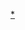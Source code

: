 {{Navbox
|name  = 鳥類
|title=[[鸟|鳥類]]（[[纲|綱]]：鳥綱）
|bodyclass = hlist
|state = {{{state<includeonly>|autocollapse</includeonly>}}}

|group1 = [[解剖學]]
|list1  = 
* [[鸟类生理解剖学|鳥類解剖學]]
* [[鳥飛|飛行]]
* [[卵]]
* [[羽毛]]
* [[羽毛層]]
* [[鳥喙|喙]]
* [[鳥類視覺|視覺]]
* [[趾型#鸟类趾型|趾型]]
* [[尾脂腺]]

|group3 = 行為
|list3  = 
* [[鳥類發聲|鳴叫]]
* [[鳥類智能|智能]]
* [[鳥類遷徙]]
* [[鳥類孵卵|孵卵]]
* [[巢寄生]]
* [[巢]]
* [[鳥類雜種|雜種]]

|group4 = [[進化]]
|list4  =
* {{le|鳥類起源|Origin of birds}}
* {{le|鳥類飛行起源|Origin of birds}}
* {{le|鳥類進化|Evolution of birds}}
* [[達爾文雀]]
* [[海鳥]]
* [[近鳥型恐龍]]
|group5 = {{le|化石鳥類列表|List of fossil bird genera}}
|list5  =
* [[有羽毛恐龍]]
* [[孔子鳥目]]
* [[始祖鳥]]
* [[反鳥亞綱]]
* [[黃昏鳥目]]
|group6 = 鳥類與人類
|list6  = 
* [[環誌]]
* [[鳥類學]]
* [[鳥類標本]]
* [[鳥類觀察]]
* [[鳥類餵食]]
* [[保育鳥類|保育]]
* [[養鳥]]
* [[水鳥打獵]]
* [[鬥雞]]
* [[賽鴿]]
* [[驯鹰术]]
* [[鸟卵学]]
* [[鸟相学]]

|group7 = 列表
|list7  = 
* [[鸟类分类系统|基于全基因组测序的鸟类分类系统]]
* [[鳥類傳統分類系統]]
* [[鳥類DNA分類系統]]
* [[鳥種列表]]
* [[各地鳥類列表]]
* {{le|近代絕種鳥類列表|List of recently extinct bird species}}
* {{le|晚第四紀史前鳥類列表|List of Late Quaternary prehistoric bird species}}

| group8 = 新鳥亞綱
| list8 ={{Navbox|child
  | group1 = [[古顎下綱]]
  | list1 = 
* [[鴕鳥目]]
* [[美洲鴕鳥目]]
* [[䳍形目]]
* [[無翼鳥目]]
* [[鶴鴕目]]

  | group2 = [[今顎下綱]]
  | list2 ={{navbox|child
    | group1 = [[雞雁小綱]]
    | list1 ={{navbox|child
      | group1 = [[雁形目]]
      | list1 ={{navbox|child
        | group1 = [[雁鴨科]]
        | list1 =
* [[鴨亞科]]
** {{le|鴨族|Anatini}}
** {{le|秋沙鴨族|Mergini}}
** {{le|硬尾鴨族|Oxyurini}}
* {{le|雁亞科|Anserinae}}
** [[天鵝|天鵝族]]
** [[雁族]]
* [[樹鴨亞科]]
* {{le|澳洲斑鴨亞科|Freckled duck}}
* {{le|麻鴨亞科|Tadorninae}}

        | group2 = [[叫鴨科]]
        | list2 =
* [[角叫鴨]]
* {{le|叫鴨屬|Chauna}}

        | group3 = {{le|鵲鵝科|Anseranatidae}}
        | list3 =
* [[鵲鵝]]
}}

      | group2 = [[雞形目]]
      | list2 ={{navbox|child
        | group1 = [[鳳冠雉科]]
        | list1 =
* {{le|鳳冠雉亞科|Cracinae}}
* [[角冠雉|角冠雉亞科]]
* {{le|冠雉亞科|Penelopinae}}

        | group2 = [[塚雉科]]
        | list2 =
* {{le|Aepypodius}}
* {{le|Alectura}}
* {{le|Eulipoa}}
* [[眼斑塚雉]]
* [[蘇拉塚雉屬]]
* {{le|塚雉屬|Megapodius}}
* {{le|營塚雉屬|Talegalla}}

        | group3 = [[珠雞科]]
        | list3 =
* [[鷲珠雞]]
* {{le|黑珠雞屬|Agelastes}}
* {{le|冠珠雞屬|Guttera}}
* {{le|盔珠雞屬|Numida}}

        | group4 = [[齒鶉科]]
        | list4 =
* {{le|翎鶉屬|Callipepla}}
* {{le|齒鶉屬|Colinus}}
* {{le|彩鶉屬|Cyrtonyx}}
* {{le|歌鶉屬|Dactylortyx}}
* {{le|鬚林鶉屬|Dendrortyx}}
* {{le|林鶉屬|Odontophorus}}
* {{le|山翎鶉屬|Oreortyx}}
* {{le|斑鶉屬|Philortyx}}
* {{le|茶臉鶉屬|Rhynchortyx}}

        | group5 = [[雉科]]
        | list5 =
* [[吐綬雞亞科]]
* [[鶉亞科]]
* {{le|雉亞科|Phasianinae}}
* [[松雞亞科]]

}}

}}

    | group2 = [[新鳥小綱]]
    | list2 ={{navbox|child
      | group1 = {{le|鳩鴿類|Columbea}}
      | list1 ={{navbox|child
        | group1 = [[鴿形總目]]
        | list1 = 
* [[鴿形目]]
* [[擬鶉目]]
* [[沙雞目]]

        | group2 = [[奇蹟鳥類]]
        | list2 = 
* [[火烈鳥目]]
* [[鸊鷉目]]

}}

      | group2 = {{le|雀類|Passerea}}
      | list2 ={{navbox|child
        | group1 = [[鴇形總目]]
        | list1 = 
* [[鵑形目]]
* [[蕉鵑目]]
* [[鴇形目]]

        | group2 = [[夜鳥類]]
        | list2 = 
* [[夜鷹目]]
* [[油鴟|油鴟目]]
* [[蟆口鴟科|蟆口鴟目]]
* [[雨燕目]]

        | group3 = [[麝雉目]]
        | list3 = 
* [[麝雉科]]

        | group4 = [[鶴形總目]]
        | list4 = 
* [[鴴形目]]
* [[鶴形目]]

        | group5 = [[日鳽總目]]
        | list5 = 
* [[鸏形目]]
* [[日鳽目]]

        | group6 = [[水鳥類]]
        | list6 = 
* [[潛鳥目]]
* [[企鵝目]]
* [[鸌形目]]
* [[鸛形目]]
* [[鰹鳥目]]
* [[鵜形目]]

        | group7 = [[南鳥類]]
        | list7 = 
* [[叫鶴目]]
* [[隼形目]]
* [[鸚形目]]
* [[雀形目]]

        | group8 = [[非洲禽類]]
        | list8 = 
* [[美洲鷲目]]
* [[鷹形目]]
* [[鴞形目]]
* [[鼠鳥目]]
* [[咬鵑目]]
* [[鵑鴗目]]
* [[犀鳥目]]
* [[佛法僧目]]
* [[鴷形目]]
      }}
    }}
  }}
}}

|below = 
* {{Icon|Category}} '''[[:Category:鸟类|分類]]'''
* {{icon|Commons}} '''[[:commons:Category:Aves|共享资源]]
* {{Icon|Portal}} '''[[Portal:鸟|主題]]'''
* {{Icon|WikiProject}} '''[[WikiProject:鸟类|专题]]'''

}}<noinclude>
[[Category:鳥類導航框|*]]
</noinclude>